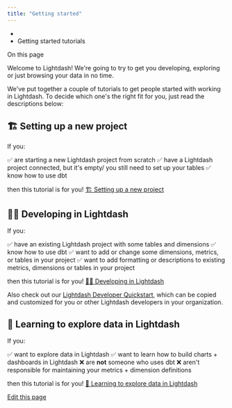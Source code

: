 ```yaml
---
title: "Getting started"
---
```


* [](/)
* Getting started tutorials

On this page

Welcome to Lightdash! We're going to try to get you developing, exploring or just browsing your data in no time.

We've put together a couple of tutorials to get people started with working in Lightdash. To decide which one's the right fit for you, just read the descriptions below:

## 🏗 Setting up a new project[​](#-setting-up-a-new-project "Direct link to 🏗 Setting up a new project")

If you:

✅ are starting a new Lightdash project from scratch ✅ have a Lightdash project connected, but it's empty/ you still need to set up your tables ✅ know how to use dbt

then this tutorial is for you! [🏗 Setting up a new project](/get-started/setup-lightdash/intro)

## 👩‍💻 Developing in Lightdash[​](#-developing-in-lightdash "Direct link to 👩‍💻 Developing in Lightdash")

If you:

✅ have an existing Lightdash project with some tables and dimensions ✅ know how to use dbt ✅ want to add or change some dimensions, metrics, or tables in your project ✅ want to add formatting or descriptions to existing metrics, dimensions or tables in your project

then this tutorial is for you! [👩‍💻 Developing in Lightdash](/get-started/develop-in-lightdash/intro)

Also check out our [Lightdash Developer Quickstart](https://lightdash.notion.site/Lightdash-developer-quickstart-3192f80173ef4f0bbbe0f0f88b726a76), which can be copied and customized for you or other Lightdash developers in your organization.

## 🔭 Learning to explore data in Lightdash[​](#-learning-to-explore-data-in-lightdash "Direct link to 🔭 Learning to explore data in Lightdash")

If you:

✅ want to explore data in Lightdash ✅ want to learn how to build charts + dashboards in Lightdash ❌ are **not** someone who uses dbt ❌ aren't responsible for maintaining your metrics + dimension definitions

then this tutorial is for you! [🔭 Learning to explore data in Lightdash](/get-started/exploring-data/intro)

[Edit this page](https://github.com/lightdash/lightdash/edit/main/docs/docs/get-started/intro.mdx)

